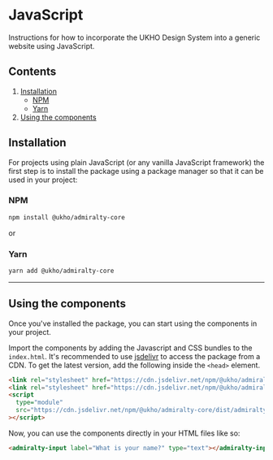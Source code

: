# JavaScript

Instructions for how to incorporate the UKHO Design System into a generic website using JavaScript.

## Contents

1. [Installation](#installation)
   - [NPM](#npm)
   - [Yarn](#yarn)
2. [Using the components](#using-the-components)

## Installation

For projects using plain JavaScript (or any vanilla JavaScript framework) the first step is to install the package using a package manager so that it can be used in your project:

### NPM

```bash
npm install @ukho/admiralty-core
```

or

### Yarn

```bash
yarn add @ukho/admiralty-core
```

---

## Using the components

Once you've installed the package, you can start using the components in your project.

Import the components by adding the Javascript and CSS bundles to the `index.html`. It's recommended to use [jsdelivr](https://www.jsdelivr.com/) to access the package from a CDN. To get the latest version, add the following inside the `<head>` element.

```html
<link rel="stylesheet" href="https://cdn.jsdelivr.net/npm/@ukho/admiralty-core/styles/css/admiralty.bundle.css" />
<link rel="stylesheet" href="https://cdn.jsdelivr.net/npm/@ukho/admiralty-core/themes/default.css" />
<script
  type="module"
  src="https://cdn.jsdelivr.net/npm/@ukho/admiralty-core/dist/admiralty/admiralty.esm.min.js"
></script>
```

Now, you can use the components directly in your HTML files like so:

```html
<admiralty-input label="What is your name?" type="text"></admiralty-input>
```

